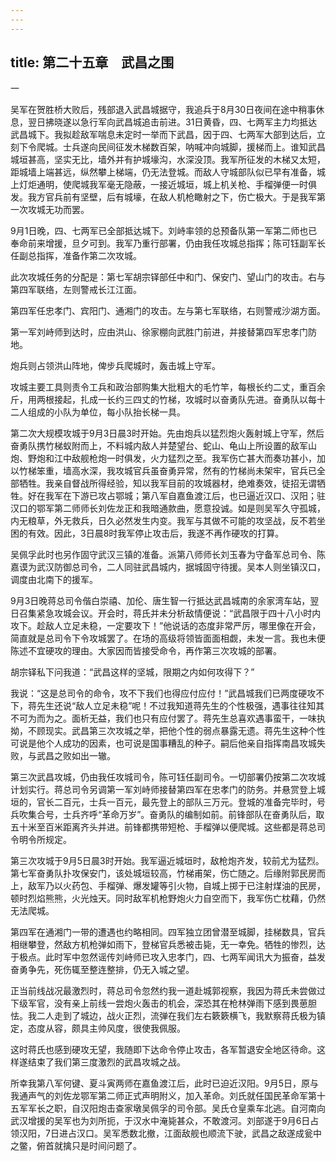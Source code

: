 ```yaml
---
---
---
```

title: 第二十五章　武昌之围
---





一


吴军在贺胜桥大败后，残部退入武昌城据守，我追兵于8月30日夜间在途中稍事休息，翌日拂晓遂以急行军向武昌城追击前进。31日黄昏，四、七两军主力均抵达武昌城下。我拟趁敌军喘息未定时一举而下武昌，因于四、七两军大部到达后，立刻下令爬城。士兵遂向民间征发木梯数百架，呐喊冲向城脚，援梯而上。谁知武昌城垣甚高，坚实无比，墙外并有护城壕沟，水深没顶。我军所征发的木梯又太短，距城墙上端甚远，纵然攀上梯端，仍无法登城。而敌人守城部队似已早有准备，城上灯炬通明，使爬城我军毫无隐蔽，一接近城垣，城上机关枪、手榴弹便一时俱发。我方官兵前有坚壁，后有城壕，在敌人机枪瞰射之下，伤亡极大。于是我军第一次攻城无功而罢。

9月1日晚，四、七两军已全部抵达城下。刘峙率领的总预备队第一军第二师也已奉命前来增援，旦夕可到。我军乃重行部署，仍由我任攻城总指挥；陈可钰副军长任副总指挥，准备作第二次攻城。

此次攻城任务的分配是：第七军胡宗铎部任中和门、保安门、望山门的攻击。右与第四军联络，左则警戒长江江面。

第四军任忠孝门、宾阳门、通湘门的攻击。左与第七军联络，右则警戒沙湖方面。

第一军刘峙师到达时，应由洪山、徐家棚向武胜门前进，并接替第四军忠孝门防地。

炮兵则占领洪山阵地，俾步兵爬城时，轰击城上守军。

攻城主要工具则责令工兵和政治部购集大批粗大的毛竹竿，每根长约二丈，重百余斤，用两根接起，扎成一长约三四丈的竹梯，攻城时以奋勇队先进。奋勇队以每十二人组成的小队为单位，每小队抬长梯一具。

第二次大规模攻城于9月3日晨3时开始。先由炮兵以猛烈炮火轰射城上守军，然后奋勇队携竹梯蚁附而上，不料城内敌人并楚望台、蛇山、龟山上所设置的敌军山炮、野炮和江中敌舰枪炮一时俱发，火力猛烈之至。我军伤亡甚大而奏功甚小，加以竹梯笨重，墙高水深，我攻城官兵虽奋勇异常，然有的竹梯尚未架牢，官兵已全部牺牲。我亲自督战所得经验，知以我军目前的攻城器材，绝难奏效，徒招无谓牺牲。好在我军在下游已攻占鄂城；第八军自嘉鱼渡江后，也已逼近汉口、汉阳；驻汉口的鄂军第二师师长刘佐龙正和我暗通款曲，愿意投诚。如是则吴军久守孤城，内无粮草，外无救兵，日久必然发生内变。我军与其做不可能的攻坚战，反不若坐困的有效。因此，3日晨8时我军停止攻击后，我遂不再作硬攻的打算。

吴佩孚此时也另作固守武汉三镇的准备。派第八师师长刘玉春为守备军总司令、陈嘉谟为武汉防御总司令，二人同驻武昌城内，据城固守待援。吴本人则坐镇汉口，调度由北南下的援军。

9月3日晚蒋总司令偕白崇禧、加伦、唐生智一行抵达武昌城南的余家湾车站，翌日召集紧急攻城会议。开会时，蒋氏并未分析敌情便说：“武昌限于四十八小时内攻下。趁敌人立足未稳，一定要攻下！”他说话的态度非常严厉，哪里像在开会，简直就是总司令下令攻城罢了。在场的高级将领皆面面相觑，未发一言。我也未便陈述不宜硬攻的理由。大家因而皆接受命令，再作第三次攻城的部署。

胡宗铎私下问我道：“武昌这样的坚城，限期之内如何攻得下？”

我说：“这是总司令的命令，攻不下我们也得应付应付！”武昌城我们已两度硬攻不下，蒋先生还说“敌人立足未稳”呢！不过我知道蒋先生的个性极强，遇事往往知其不可为而为之。面析无益，我们也只有应付罢了。蒋先生总喜欢遇事蛮干，一味执拗，不顾现实。武昌第三次攻城之举，把他个性的弱点暴露无遗。蒋先生这种个性可说是他个人成功的因素，也可说是国事糟乱的种子。嗣后他亲自指挥南昌攻城失败，与武昌之败如出一辙。

第三次武昌攻城，仍由我任攻城司令，陈可钰任副司令。一切部署仍按第二次攻城计划实行。蒋总司令另调第一军刘峙师接替第四军在忠孝门的防务。并悬赏登上城垣的，官长二百元，士兵一百元，最先登上的部队三万元。登城的准备完毕时，号兵吹集合号，士兵齐呼“革命万岁”。奋勇队的编制如前。前锋部队在奋勇队后，取五十米至百米距离齐头并进。前锋都携带短枪、手榴弹以便爬城。这些都是蒋总司令明令所规定。

第三次攻城于9月5日晨3时开始。我军逼近城垣时，敌枪炮齐发，较前尤为猛烈。第七军奋勇队扑攻保安门，该处城垣较高，竹梯甫架，伤亡随之。后缘附郭民房而上，敌军乃以火药包、手榴弹、爆发罐等引火物，自城上掷于已注射煤油的民房，顿时烈焰熊熊，火光烛天。同时敌军机枪野炮火力自空而下，我军伤亡枕藉，仍然无法爬城。

第四军在通湘门一带的遭遇也约略相同。四军独立团曾潜至城脚，挂梯数具，官兵相继攀登，然敌方机枪弹如雨下，登梯官兵悉被击毙，无一幸免。牺牲的惨烈，达于极点。此时军中忽然谣传刘峙师已攻入忠孝门，四、七两军闻讯大为振奋，益发奋勇争先，死伤辄至整连整排，仍无入城之望。

正当前线战况最激烈时，蒋总司令忽然约我一道赴城郭视察，我因为蒋氏未尝做过下级军官，没有亲上前线一尝炮火轰击的机会，深恐其在枪林弹雨下感到畏葸胆怯。我二人走到了城边，战火正烈，流弹在我们左右簌簌横飞，我默察蒋氏极为镇定，态度从容，颇具主帅风度，很使我佩服。

这时蒋氏也感到硬攻无望，我随即下达命令停止攻击，各军暂退安全地区待命。这样遂结束了我们第三度激烈的武昌攻城之战。

所幸我第八军何键、夏斗寅两师在嘉鱼渡江后，此时已迫近汉阳。9月5日，原与我通声气的刘佐龙鄂军第二师正式声明附义，加入革命。刘氏就任国民革命军第十五军军长之职，自汉阳炮击查家墩吴佩孚的司令部。吴氏仓皇乘车北逃。自河南向武汉增援的吴军也为刘所扼，于汉水中淹毙甚众，不敢渡河。刘部遂于9月6日占领汉阳，7日进占汉口。吴军悉数北撤，江面敌舰也顺流下驶，武昌之敌遂成瓮中之鳖，俯首就擒只是时间问题了。